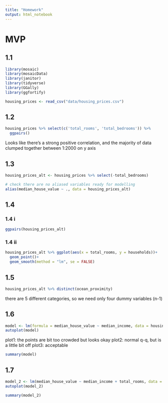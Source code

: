```yaml
---
title: "Homework"
output: html_notebook
---
```


# MVP

## 1.1
```r
library(mosaic)
library(mosaicData)
library(janitor)
library(tidyverse)
library(GGally)
library(ggfortify)

housing_prices <- read_csv("data/housing_prices.csv")
```

## 1.2
```r
housing_prices %>% select(c('total_rooms', 'total_bedrooms')) %>% 
  ggpairs()
```

Looks like there's a strong positive correlation, and the majority of data clumped together between 1:2000 on y axis

## 1.3
```r
housing_prices_alt <- housing_prices %>% select(-total_bedrooms)

# check there are no aliased variables ready for modelling
alias(median_house_value ~ ., data = housing_prices_alt)
```

## 1.4

### 1.4 i
```r
ggpairs(housing_prices_alt)
```

### 1.4 ii
```r
housing_prices_alt %>% ggplot(aes(x = total_rooms, y = households))+
  geom_point()+
  geom_smooth(method = "lm", se = FALSE)
```


## 1.5
```r
housing_prices_alt %>% distinct(ocean_proximity)
```

there are 5 different categories, so we need only four dummy variables (n-1)

## 1.6
```r
model <- lm(formula = median_house_value ~ median_income, data = housing_prices_alt)
autoplot(model)
```
plot1: the points are bit too crowded but looks okay
plot2: normal q-q, but is a little bit off 
plot3: acceptable

```r
summary(model)
```


## 1.7
```r
model_2 <- lm(median_house_value ~ median_income + total_rooms, data = housing_prices_alt)
autoplot(model_2)
```

```r
summary(model_2)
```

